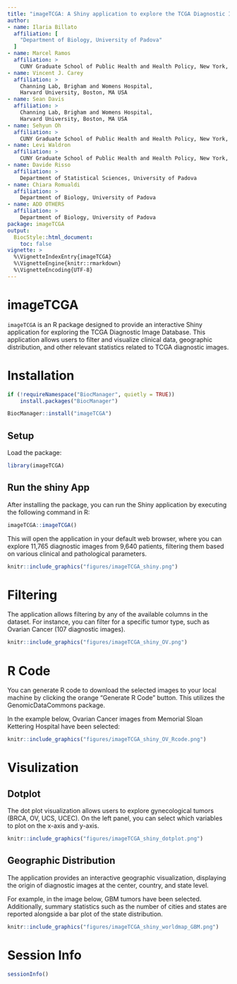 ```yaml
---
title: "imageTCGA: A Shiny application to explore the TCGA Diagnostic Images"
author:
- name: Ilaria Billato
  affiliation: [
    "Department of Biology, University of Padova"
  ]
- name: Marcel Ramos
  affiliation: >
    CUNY Graduate School of Public Health and Health Policy, New York, NY USA
- name: Vincent J. Carey
  affiliation: > 
    Channing Lab, Brigham and Womens Hospital,
    Harvard University, Boston, MA USA
- name: Sean Davis
  affiliation: > 
    Channing Lab, Brigham and Womens Hospital,
    Harvard University, Boston, MA USA
- name: Sehyun Oh
  affiliation: > 
    CUNY Graduate School of Public Health and Health Policy, New York, NY USA
- name: Levi Waldron
  affiliation: > 
    CUNY Graduate School of Public Health and Health Policy, New York, NY USA
- name: Davide Risso
  affiliation: > 
    Department of Statistical Sciences, University of Padova
- name: Chiara Romualdi
  affiliation: > 
    Department of Biology, University of Padova
- name: ADD OTHERS
  affiliation: > 
    Department of Biology, University of Padova
package: imageTCGA
output:
  BiocStyle::html_document:
    toc: false
vignette: >
  %\VignetteIndexEntry{imageTCGA}
  %\VignetteEngine{knitr::rmarkdown}
  %\VignetteEncoding{UTF-8}
---
```


# imageTCGA

`imageTCGA` is an R package designed to provide an interactive Shiny
application for exploring the TCGA Diagnostic Image Database. 
This application allows users to filter and visualize clinical data,
geographic distribution, and other relevant statistics related to 
TCGA diagnostic images.


# Installation

```r
if (!requireNamespace("BiocManager", quietly = TRUE))
    install.packages("BiocManager")

BiocManager::install("imageTCGA")
```

## Setup

Load the package:

```r
library(imageTCGA)
```

## Run the shiny App

After installing the package, you can run the Shiny application
by executing the following command in R:

```r
imageTCGA::imageTCGA()
```

This will open the application in your default web browser,
where you can explore 11,765 diagnostic images from 9,640 patients, 
filtering them based on various clinical and pathological parameters.

```r
knitr::include_graphics("figures/imageTCGA_shiny.png")
```

# Filtering

The application allows filtering by any of the available columns in the dataset.
For instance, you can filter for a specific tumor type, 
such as Ovarian Cancer (107 diagnostic images).


```r
knitr::include_graphics("figures/imageTCGA_shiny_OV.png")
```


# R Code 

You can generate R code to download the selected images to your
local machine by clicking the orange "Generate R Code" button. 
This utilizes the GenomicDataCommons package.

In the example below, Ovarian Cancer images from Memorial Sloan
Kettering Hospital have been selected:

```r
knitr::include_graphics("figures/imageTCGA_shiny_OV_Rcode.png")
```

# Visulization 

## Dotplot 

The dot plot visualization allows users to explore gynecological tumors 
(BRCA, OV, UCS, UCEC). On the left panel, 
you can select which variables to plot on the x-axis and y-axis.

```r
knitr::include_graphics("figures/imageTCGA_shiny_dotplot.png")
```

## Geographic Distribution

The application provides an interactive geographic visualization, 
displaying the origin of diagnostic images at
the center, country, and state level.

For example, in the image below, GBM tumors have been selected.
Additionally, summary statistics such as the number of cities and
states are reported alongside a bar plot of the state distribution.

```r
knitr::include_graphics("figures/imageTCGA_shiny_worldmap_GBM.png")
```

# Session Info

```r
sessionInfo()
```
